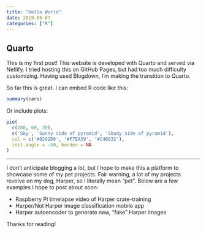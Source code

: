 ```yaml
---
title: "Hello World"
date: 2019-05-07
categories: ["R"]
---
```


## Quarto

This is my first post! This website is developed with Quarto and served via Netlify. I tried hosting this on GitHub Pages, but had too much difficulty customizing. Having used Blogdown, I'm making the transition to Quarto.

So far this is great. I can embed R code like this:

```r
summary(cars)
```

Or include plots:

```r
pie(
  c(280, 60, 20),
  c('Sky', 'Sunny side of pyramid', 'Shady side of pyramid'),
  col = c('#0292D8', '#F7EA39', '#C4B632'),
  init.angle = -50, border = NA
)
```

------------------------------------------------------------------------

I don't anticipate blogging a lot, but I hope to make this a platform to showcase some of my pet projects. Fair warning, a lot of my projects revolve on my dog, Harper, so I literally mean "pet". Below are a few examples I hope to post about soon:

-   Raspberry Pi timelapse video of Harper crate-training
-   Harper/Not Harper image classification mobile app
-   Harper autoencoder to generate new, "fake" Harper images

Thanks for reading!
